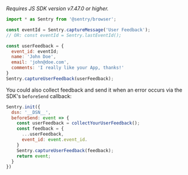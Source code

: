 _Requires JS SDK version v7.47.0 or higher._

```js
import * as Sentry from '@sentry/browser';

const eventId = Sentry.captureMessage('User Feedback');
// OR: const eventId = Sentry.lastEventId();

const userFeedback = {
  event_id: eventId;
  name: 'John Doe',
  email: 'john@doe.com',
  comments: 'I really like your App, thanks!'
}
Sentry.captureUserFeedback(userFeedback);
```

You could also collect feedback and send it when an error occurs via the SDK's `beforeSend` callback:

```js
Sentry.init({
  dsn: '__DSN__',
  beforeSend: event => {
    const userFeedback = collectYourUserFeedback();
    const feedback = {
      ...userFeedback,
      event_id: event.event_id.
    }
    Sentry.captureUserFeedback(feedback);
    return event;
  }
})
```
